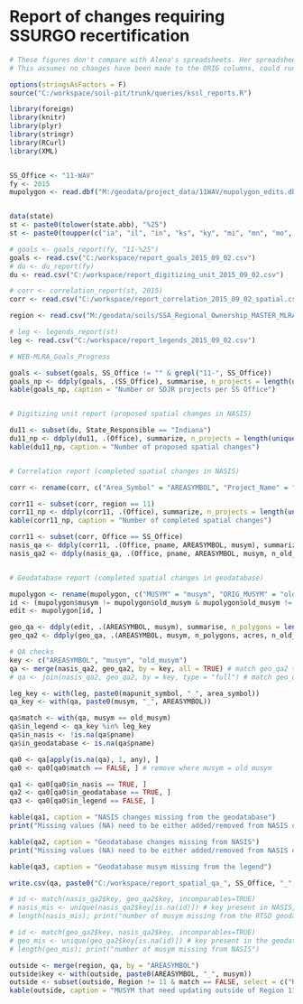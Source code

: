 # Report of changes requiring SSURGO recertification

```{r, echo=FALSE, warning=FALSE}
# These figures don't compare with Alena's spreadsheets. Her spreadsheets have additional counties that aren't captured in the Project Record.
# This assumes no changes have been made to the ORIG columns, could run Alena's qa against an unedited copy.

options(stringsAsFactors = F)
source("C:/workspace/soil-pit/trunk/queries/kssl_reports.R")

library(foreign)
library(knitr)
library(plyr)
library(stringr)
library(RCurl)
library(XML)


SS_Office <- "11-WAV"
fy <- 2015
mupolygon <- read.dbf("M:/geodata/project_data/11WAV/mupolygon_edits.dbf", as.is = TRUE)


data(state)
st <- paste0(tolower(state.abb), "%25")
st <- paste0(toupper(c("ia", "il", "in", "ks", "ky", "mi", "mn", "mo", "ne", "oh", "ok", "sd", "wi")), "%25")

# goals <- goals_report(fy, "11-%25")
goals <- read.csv("C:/workspace/report_goals_2015_09_02.csv")
# du <- du_report(fy)
du <- read.csv("C:/workspace/report_digitizing_unit_2015_09_02.csv")

# corr <- correlation_report(st, 2015)
corr <- read.csv("C:/workspace/report_correlation_2015_09_02_spatial.csv")

region <- read.csv("M:/geodata/soils/SSA_Regional_Ownership_MASTER_MLRA_OFFICE.txt")

# leg <- legends_report(st)
leg <- read.csv("C:/workspace/report_legends_2015_09_02.csv")

```


```{r, summarize geodatabase tabular changes, echo=FALSE, warning=FALSE, message=FALSE, results='asis'}

# WEB-MLRA_Goals_Progress

goals <- subset(goals, SS_Office != "" & grepl("11-", SS_Office))
goals_np <- ddply(goals, .(SS_Office), summarise, n_projects = length(unique(Project_Name)), goaled = sum(Goaled), claimed = sum(Reported))
kable(goals_np, caption = "Number or SDJR projects per SS Office")


# Digitizing unit report (proposed spatial changes in NASIS)

du11 <- subset(du, State_Responsible == "Indiana")
du11_np <- ddply(du11, .(Office), summarize, n_projects = length(unique(Project_Name)))
kable(du11_np, caption = "Number of proposed spatial changes")


# Correlation report (completed spatial changes in NASIS)

corr <- rename(corr, c("Area_Symbol" = "AREASYMBOL", "Project_Name" = "pname", "New_Symbol" = "musym", "Old_Musym2" = "old_musym"))

corr11 <- subset(corr, region == 11)
corr11_np <- ddply(corr11, .(Office), summarize, n_projects = length(unique(pname)))
kable(corr11_np, caption = "Number of completed spatial changes")

corr11 <- subset(corr, Office == SS_Office)
nasis_qa <- ddply(corr11, .(Office, pname, AREASYMBOL, musym), summarize, n_old_musym = length(unique(old_musym)), old_musym = paste0(unique(old_musym), collapse=", ")) # project by natmusym and musym
nasis_qa2 <- ddply(nasis_qa, .(Office, pname, AREASYMBOL, musym, n_old_musym), summarize, old_musym = strsplit(old_musym, ", ")[[1]])


# Geodatabase report (completed spatial changes in geodatabase)

mupolygon <- rename(mupolygon, c("MUSYM" = "musym", "ORIG_MUSYM" = "old_musym"))
id <- (mupolygon$musym != mupolygon$old_musym & mupolygon$old_musym != "") | mupolygon$Editor_Fie != ""
edit <- mupolygon[id, ]

geo_qa <- ddply(edit, .(AREASYMBOL, musym), summarise, n_polygons = length(old_musym), acres = round(sum(Shape_Area*0.000247), 0), n_old_musym = length(unique(old_musym)), old_musym_geo = paste0(unique(old_musym), collapse=", "))
geo_qa2 <- ddply(geo_qa, .(AREASYMBOL, musym, n_polygons, acres, n_old_musym), summarize, old_musym = strsplit(old_musym_geo, ", ")[[1]])

```

```{r, QA checks, echo=FALSE}
# QA checks
key <- c("AREASYMBOL", "musym", "old_musym")
qa <- merge(nasis_qa2, geo_qa2, by = key, all = TRUE) # match geo_qa2 to nasis_qa2
# qa <- join(nasis_qa2, geo_qa2, by = key, type = "full") # match geo_qa2 to nasis_qa2

leg_key <- with(leg, paste0(mapunit_symbol, "_", area_symbol))
qa_key <- with(qa, paste0(musym, "_", AREASYMBOL))

qa$match <- with(qa, musym == old_musym)
qa$in_legend <- qa_key %in% leg_key
qa$in_nasis <- !is.na(qa$pname)
qa$in_geodatabase <- is.na(qa$pname)

qa0 <- qa[apply(is.na(qa), 1, any), ]
qa0 <- qa0[qa0$match == FALSE, ] # remove where musym = old musym

qa1 <- qa0[qa0$in_nasis == TRUE, ]
qa2 <- qa0[qa0$in_geodatabase == TRUE, ]
qa3 <- qa0[qa0$in_legend == FALSE, ]

kable(qa1, caption = "NASIS changes missing from the geodatabase")
print("Missing values (NA) need to be either added/removed from NASIS or the RTSD geodatabase, Otherwise they maybe splits that need to be relinked to a new additional mapunit.")

kable(qa2, caption = "Geodatabase changes missing from NASIS")
print("Missing values (NA) need to be either added/removed from NASIS or the RTSD geodatabase, Otherwise they maybe splits that need to be relinked to a new additional mapunit.")

kable(qa3, caption = "Geodatabase musym missing from the legend")

write.csv(qa, paste0("C:/workspace/report_spatial_qa_", SS_Office, "_", format(Sys.time(), "%Y_%m_%d"), ".csv"))

# id <- match(nasis_qa2$key, geo_qa2$key, incomparables=TRUE)
# nasis_mis <- unique(nasis_qa2$key[is.na(id)]) # key present in NASIS, but missing from the geodatabase
# length(nasis_mis); print("number of musym missing from the RTSD geodatabase")

# id <- match(geo_qa2$key, nasis_qa2$key, incomparables=TRUE)
# geo_mis <- unique(geo_qa2$key[is.na(id)]) # key present in the geodatabase, but missing from NASIS
# length(geo_mis); print("number of musym missing from NASIS")

```
```{r, adjacent regions, echo=FALSE}
outside <- merge(region, qa, by = "AREASYMBOL")
outside$key <- with(outside, paste0(AREASYMBOL, "_", musym))
outside <- subset(outside, Region != 11 & match == FALSE, select = c("Region", "AREASYMBOL", "musym", "old_musym", "n_polygons", "acres", "pname", "key", "in_legend"))
kable(outside, caption = "MUSYM that need updating outside of Region 11")

```